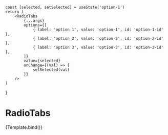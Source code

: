 
<Meta title="lib/components/RadioTabs" component={RadioTabs} />

	const [selected, setSelected] = useState('option-1')
	return (
		<RadioTabs
			{...args}
			options={[
				{ label: 'option 1', value: 'option-1', id: 'option-1-id' },
				{ label: 'option 2', value: 'option-2', id: 'option-2-id' },
				{ label: 'option 3', value: 'option-3', id: 'option-3-id' },
			]}
			value={selected}
			onChange={(val) => {
				setSelected(val)
			}}
		/>
	)
}

# RadioTabs

<Canvas>
	<Story name="default">{Template.bind()}</Story>
</Canvas>

<ArgsTable story="default" />

